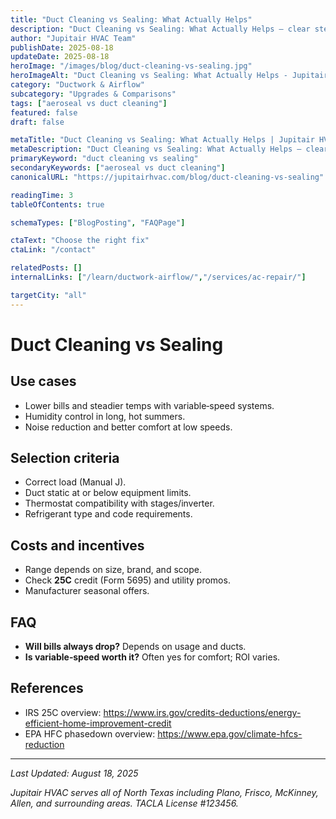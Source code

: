 ```yaml
---
title: "Duct Cleaning vs Sealing: What Actually Helps"
description: "Duct Cleaning vs Sealing: What Actually Helps — clear steps, practical detail, and when to call a pro in North Texas."
author: "Jupitair HVAC Team"
publishDate: 2025-08-18
updateDate: 2025-08-18
heroImage: "/images/blog/duct-cleaning-vs-sealing.jpg"
heroImageAlt: "Duct Cleaning vs Sealing: What Actually Helps - Jupitair HVAC"
category: "Ductwork & Airflow"
subcategory: "Upgrades & Comparisons"
tags: ["aeroseal vs duct cleaning"]
featured: false
draft: false

metaTitle: "Duct Cleaning vs Sealing: What Actually Helps | Jupitair HVAC"
metaDescription: "Duct Cleaning vs Sealing: What Actually Helps — clear steps, practical detail, and when to call a pro in North Texas."
primaryKeyword: "duct cleaning vs sealing"
secondaryKeywords: ["aeroseal vs duct cleaning"]
canonicalURL: "https://jupitairhvac.com/blog/duct-cleaning-vs-sealing"

readingTime: 3
tableOfContents: true

schemaTypes: ["BlogPosting", "FAQPage"]

ctaText: "Choose the right fix"
ctaLink: "/contact"

relatedPosts: []
internalLinks: ["/learn/ductwork-airflow/","/services/ac-repair/"]

targetCity: "all"
---
```



# Duct Cleaning vs Sealing



## Use cases
- Lower bills and steadier temps with variable‑speed systems.
- Humidity control in long, hot summers.
- Noise reduction and better comfort at low speeds.



<BlogCTA variant="inline" />

## Selection criteria
- Correct load (Manual J).
- Duct static at or below equipment limits.
- Thermostat compatibility with stages/inverter.
- Refrigerant type and code requirements.


## Costs and incentives
- Range depends on size, brand, and scope.
- Check **25C** credit (Form 5695) and utility promos.
- Manufacturer seasonal offers.


## FAQ
- **Will bills always drop?** Depends on usage and ducts.
- **Is variable‑speed worth it?** Often yes for comfort; ROI varies.


## References
- IRS 25C overview: https://www.irs.gov/credits-deductions/energy-efficient-home-improvement-credit
- EPA HFC phasedown overview: https://www.epa.gov/climate-hfcs-reduction

---

<BlogCTA variant="end" />

*Last Updated: August 18, 2025*

*Jupitair HVAC serves all of North Texas including Plano, Frisco, McKinney, Allen, and surrounding areas. TACLA License #123456.*
